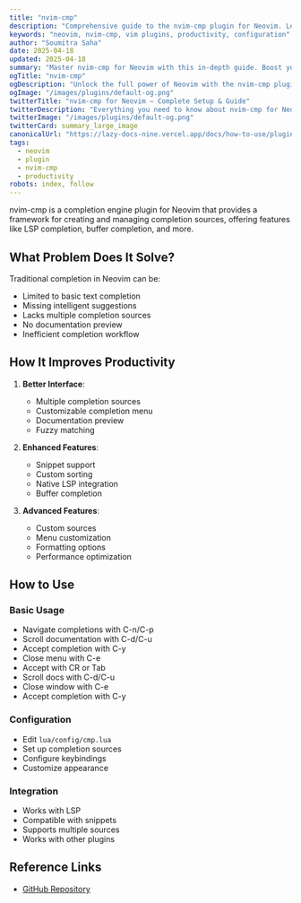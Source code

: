 ```yaml
---
title: "nvim-cmp"
description: "Comprehensive guide to the nvim-cmp plugin for Neovim. Learn setup, features, and best practices to enhance your workflow."
keywords: "neovim, nvim-cmp, vim plugins, productivity, configuration"
author: "Soumitra Saha"
date: 2025-04-18
updated: 2025-04-18
summary: "Master nvim-cmp for Neovim with this in-depth guide. Boost your coding productivity and editor experience."
ogTitle: "nvim-cmp"
ogDescription: "Unlock the full power of Neovim with the nvim-cmp plugin. Step-by-step instructions and expert tips."
ogImage: "/images/plugins/default-og.png"
twitterTitle: "nvim-cmp for Neovim – Complete Setup & Guide"
twitterDescription: "Everything you need to know about nvim-cmp for Neovim. Installation, configuration, and pro tips."
twitterImage: "/images/plugins/default-og.png"
twitterCard: summary_large_image
canonicalUrl: "https://lazy-docs-nine.vercel.app/docs/how-to-use/plugins/nvim-cmp"
tags:
  - neovim
  - plugin
  - nvim-cmp
  - productivity
robots: index, follow
---
```


nvim-cmp is a completion engine plugin for Neovim that provides a framework for creating and managing completion sources, offering features like LSP completion, buffer completion, and more.

## What Problem Does It Solve?

Traditional completion in Neovim can be:

- Limited to basic text completion
- Missing intelligent suggestions
- Lacks multiple completion sources
- No documentation preview
- Inefficient completion workflow

## How It Improves Productivity

1. **Better Interface**:

   - Multiple completion sources
   - Customizable completion menu
   - Documentation preview
   - Fuzzy matching

2. **Enhanced Features**:

   - Snippet support
   - Custom sorting
   - Native LSP integration
   - Buffer completion

3. **Advanced Features**:
   - Custom sources
   - Menu customization
   - Formatting options
   - Performance optimization

## How to Use

### Basic Usage

- Navigate completions with C-n/C-p
- Scroll documentation with C-d/C-u
- Accept completion with C-y
- Close menu with C-e
- Accept with CR or Tab
- Scroll docs with C-d/C-u
- Close window with C-e
- Accept completion with C-y

### Configuration

- Edit `lua/config/cmp.lua`
- Set up completion sources
- Configure keybindings
- Customize appearance

### Integration

- Works with LSP
- Compatible with snippets
- Supports multiple sources
- Works with other plugins

## Reference Links

- [GitHub Repository](https://github.com/hrsh7th/nvim-cmp)
